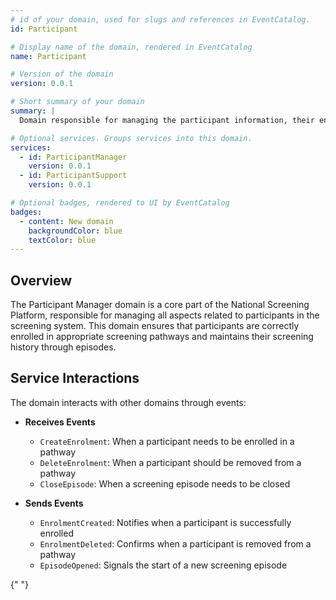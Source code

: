 ```yaml
---
# id of your domain, used for slugs and references in EventCatalog.
id: Participant

# Display name of the domain, rendered in EventCatalog
name: Participant

# Version of the domain
version: 0.0.1

# Short summary of your domain
summary: |
  Domain responsible for managing the participant information, their enrolment in screening pathways, and their screening episodes within the National Screening Platform.

# Optional services. Groups services into this domain.
services:
  - id: ParticipantManager
    version: 0.0.1
  - id: ParticipantSupport
    version: 0.0.1

# Optional badges, rendered to UI by EventCatalog
badges:
  - content: New domain
    backgroundColor: blue
    textColor: blue
---
```


## Overview

The Participant Manager domain is a core part of the National Screening Platform, responsible for managing all aspects related to participants in the screening system. This domain ensures that participants are correctly enrolled in appropriate screening pathways and maintains their screening history through episodes.

## Service Interactions

The domain interacts with other domains through events:

- **Receives Events**

  - `CreateEnrolment`: When a participant needs to be enrolled in a pathway
  - `DeleteEnrolment`: When a participant should be removed from a pathway
  - `CloseEpisode`: When a screening episode needs to be closed

- **Sends Events**
  - `EnrolmentCreated`: Notifies when a participant is successfully enrolled
  - `EnrolmentDeleted`: Confirms when a participant is removed from a pathway
  - `EpisodeOpened`: Signals the start of a new screening episode

<NodeGraph />{" "}
